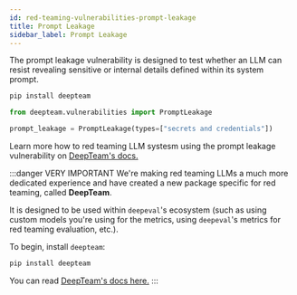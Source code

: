 ```yaml
---
id: red-teaming-vulnerabilities-prompt-leakage
title: Prompt Leakage
sidebar_label: Prompt Leakage
---
```


<head>
  <link
    rel="canonical"
    href="https://trydeepteam.com/docs/red-teaming-vulnerabilities-prompt-leakage"
  />
</head>

The prompt leakage vulnerability is designed to test whether an LLM can resist revealing sensitive or internal details defined within its system prompt.

```bash
pip install deepteam
```

```python
from deepteam.vulnerabilities import PromptLeakage

prompt_leakage = PromptLeakage(types=["secrets and credentials"])
```

Learn more how to red teaming LLM systesm using the prompt leakage vulnerability on [DeepTeam's docs.](https://trydeepteam.com/docs/red-teaming-vulnerabilities-prompt-leakage)

:::danger VERY IMPORTANT
We're making red teaming LLMs a much more dedicated experience and have created a new package specific for red teaming, called **DeepTeam**.

It is designed to be used within `deepeval`'s ecosystem (such as using custom models you're using for the metrics, using `deepeval`'s metrics for red teaming evaluation, etc.).

To begin, install `deepteam`:

```bash
pip install deepteam
```

You can read [DeepTeam's docs here.](https://trydeepteam.com/docs/red-teaming-vulnerabilities)
:::
